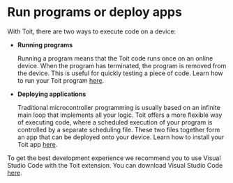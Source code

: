 # Run programs or deploy apps

With Toit, there are two ways to execute code on a device:

- **Running programs**

  Running a program means that the Toit code runs once on an online device. When the program has terminated, the program is removed from the device. This is useful for
  quickly testing a piece of code. Learn how to run your Toit program [here](./runprogram).

- **Deploying applications**

  Traditional microcontroller programming is usually based on an infinite main loop that implements all your logic. Toit offers a more flexible way of executing code,
  where a scheduled execution of your program is controlled by a separate scheduling file. These two files together form an app that can be deployed onto
  your device. Learn how to install your Toit app [here](./installingapp).

To get the best development experience we recommend you to use Visual Studio Code with the Toit extension. You can download Visual Studio Code [here](https://code.visualstudio.com/Download).
